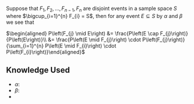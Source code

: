Suppose that <math display="inline">F_{1} ,  F_{2} ,  \dotsc  ,  F_{n - 1} ,  F_{n}</math> are disjoint events in a sample space <math display="inline">S</math> where <math display="inline">\bigcup_{i=1}^{n} F_{i} = S</math>, then for any event <math display="inline">E \subseteq S</math> by <math display="inline">\alpha</math> and <math>\beta</math> we see that

<math display="block">\begin{aligned}
  P\left(F_{j} \mid E\right) &= \frac{P\left(E \cap F_{j}\right)}{P\left(E\right)}\\
                             &= \frac{P\left(E \mid F_{j}\right)  \cdot P\left(F_{j}\right)}{\sum_{i=1}^{n} P\left(E \mid F_{i}\right)  \cdot  P\left(F_{i}\right)}\end{aligned}</math>

==Knowledge Used==

*<math>\alpha</math>: {{link|target=Probability of an Event as Conditional Sum}}
*<math>\beta</math>: {{link|target=Conditional Probability}}
*
{{Knowledge Metadata|Probability|Theorem}}